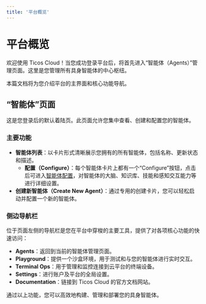 ```yaml
---
title: '平台概览'
---
```


# 平台概览

欢迎使用 Ticos Cloud！当您成功登录平台后，将首先进入“智能体（Agents）”管理页面。这里是您管理所有具身智能体的中心枢纽。

本篇文档将为您介绍平台的主界面和核心功能导航。

## “智能体”页面

这是您登录后的默认着陆页。此页面允许您集中查看、创建和配置您的智能体。

### 主要功能

- **智能体列表**：以卡片形式清晰展示您拥有的所有智能体，包括名称、更新状态和描述。
    - **配置（Configure）**：每个智能体卡片上都有一个“Configure”按钮，点击后可进入[智能体配置](./agent-configuration)，对智能体的大脑、知识库、技能和感知交互能力等进行详细设置。
- **创建新智能体（Create New Agent）**：通过专用的创建卡片，您可以轻松启动并配置一个新的智能体。

### 侧边导航栏

位于页面左侧的导航栏是您在平台中穿梭的主要工具，提供了对各项核心功能的快速访问：

- **Agents**：返回到当前的智能体管理页面。
- **Playground**：提供一个沙盒环境，用于测试和与您的智能体进行实时交互。
- **Terminal Ops**：用于管理和监控连接到云平台的终端设备。
- **Settings**：进行账户及平台的全局设置。
- **Documentation**：链接到 Ticos Cloud 的官方文档网站。

通过以上功能，您可以高效地构建、管理和部署您的具身智能体。
